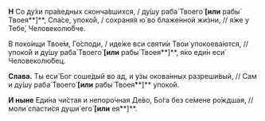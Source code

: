 **Н** Со ду́хи пра́ведных сконча́вшихся, / ду́шу раба́ Твоего́ **[или** рабы́ Твоея**]**, Спа́се, упоко́й, / сохраня́я ю́ во блаже́нной жи́зни, // я́же у Тебе́, Человеколю́бче.

В поко́ищи Твое́м, Го́споди, / иде́же вси святи́и Твои́ упокоева́ются, // упоко́й и ду́шу раба́ Твоего́ **[или** рабы́ Твоея́**]**, я́ко еди́н еси́ Человеколю́бец.

**Слава.** Ты еси́ Бог соше́дый во ад, и у́зы окова́нных разреши́вый, // Сам и ду́шу раба́ Твоего́ **[или** рабы́ Твоея́**]** упоко́й.

**И ныне** Еди́на чи́стая и непоро́чная Де́во, Бо́га без се́мене ро́ждшая, // моли́ спасти́ся души́ его́ **[или** ея́**]**.
